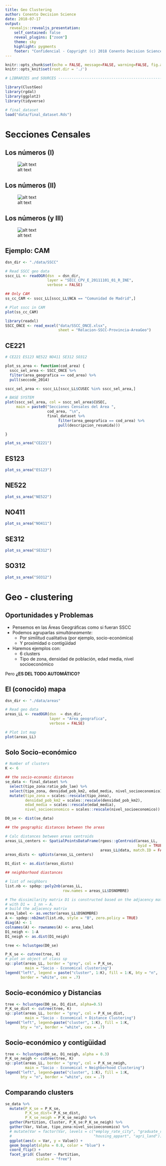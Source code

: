 ```yaml
---
title: Geo Clustering
author: Conento Decision Science
date: 2018-07-17
output: 
  revealjs::revealjs_presentation:
    self_contained: false
    reveal_plugins: ["zoom"]
    theme: sky
    highlight: pygments
    footer: "Confidencial - Copyright (c) 2018 Conento Decision Science"
---
```


```r
knitr::opts_chunk$set(echo = FALSE, message=FALSE, warning=FALSE, fig.align='center')
knitr::opts_knit$set(root.dir = './')
```


```r
# LIBRARIES and SOURCES ---------------------------------------------------

library(ClustGeo)
library(rgdal)
library(ggplot2)
library(tidyverse)
```

```r
# final_dataset
load("data/final_dataset.Rds")
```



# Secciones Censales

## Los números (I)

![alt text](img/n_1.png)

## Los números (II)

![alt text](img/n_2.png)

## Los números (y III)

![alt text](img/n_3.png)


## Ejemplo: CAM
```r
dsn_dir <- "./data/SSCC"

# Read SSCC geo data
sscc_LL <- readOGR(dsn  = dsn_dir, 
                   layer = "SECC_CPV_E_20111101_01_R_INE",
                   verbose = FALSE)

## Only CAM
ss_cc_CAM <- sscc_LL[sscc_LL$NCA == "Comunidad de Madrid",]

# Plot sscc in CAM
plot(ss_cc_CAM)
```

```r
library(readxl)
SSCC_ONCE <- read_excel("data/SSCC_ONCE.xlsx", 
                        sheet = "Relacion-SSCC-Provincia-AreaGeo")
```

## CE221
```r
# CE221 ES123 NE522 NO411 SE312 SO312

plot_ss_area <- function(cod_area) {
  sscc_sel_area <- SSCC_ONCE %>% 
  filter(area_geografica == cod_area) %>% 
  pull(seccode_2014)

sscc_sel_area <- sscc_LL[sscc_LL$CUSEC %in% sscc_sel_area,]

# BASE SYSTEM
plot(sscc_sel_area, col = sscc_sel_area$CUSEC,
     main = paste0("Secciones Censales del Área ",
                   cod_area, "\n",
                   final_dataset %>% 
                        filter(area_geografica == cod_area) %>% 
                        pull(descripcion_resumida)))

}

plot_ss_area("CE221")

```


## ES123

```r
plot_ss_area("ES123")
```

## NE522
```r
plot_ss_area("NE522")
```

## NO411 
```r
plot_ss_area("NO411")
```

## SE312 
```r
plot_ss_area("SE312")
```

## SO312
```r
plot_ss_area("SO312")
```


# Geo - clustering

## Oportunidades y Problemas

- Pensemos en las Áreas Geográficas como si fueran SSCC
- Podemos agruparlas *simultáneamente*:
    - Por similitud cualitativa (por ejemplo, socio-económica)
    - Y proximidad o contigüidad
- Haremos ejemplos con:
    - 6 clusters
    - Tipo de zona, densidad de población, edad media, nivel socioeconómico

Pero **¿ES DEL TODO AUTOMÁTICO?**

## El (conocido) mapa
```r
dsn_dir <- "./data/areas"

# Read geo data
areas_LL <- readOGR(dsn  = dsn_dir, 
                    layer = "Area_geografica",
                    verbose = FALSE)

# Plot 1st map
plot(areas_LL)
```

## Solo Socio-económico 
```r
# Number of clusters
K <- 6

## the socio-economic distances
se_data <- final_dataset %>% 
  select(tipo_zona:ratio_pdv_lae) %>% 
  select(tipo_zona, densidad_pob_km2, edad_media, nivel_socioeconomico) %>% 
  mutate(tipo_zona = scales::rescale(tipo_zona),
         densidad_pob_km2 = scales::rescale(densidad_pob_km2),
         edad_media = scales::rescale(edad_media),
         nivel_socioeconomico = scales::rescale(nivel_socioeconomico))

D0_se <- dist(se_data) 

## the geographic distances between the areas

# Calc distances between areas centroids
areas_LL_centers <- SpatialPointsDataFrame(rgeos::gCentroid(areas_LL, 
                                                            byid = TRUE), 
                                           areas_LL@data, match.ID = FALSE)
areas_dists <- spDists(areas_LL_centers)

D1_dist <- as.dist(areas_dists) 

## neighborhood diastances

# list of neighbors
list.nb <- spdep::poly2nb(areas_LL,
                          row.names = areas_LL$DSNOMBRE) 

# The dissimilarity matrix D1 is constructed based on the adjacency matrix A 
# with D1 =  1_nn − A.
# build the adjacency matrix
area_label <- as.vector(areas_LL$DSNOMBRE)
A <- spdep::nb2mat(list.nb, style = "B", zero.policy = TRUE) 
diag(A) <- 1
colnames(A) <- rownames(A) <- area_label
D1_neigh <- 1-A
D1_neigh <- as.dist(D1_neigh)
```

```r
tree <- hclustgeo(D0_se)

P_K_se <- cutree(tree, K) 
# plot an object of class sp
sp::plot(areas_LL, border = "grey", col = P_K_se,
         main = "Socio - Economical clustering") 
legend("left", legend = paste("cluster", 1:K), fill = 1:K, bty = "n", 
       border = "white", cex = .7)


```

## Socio-económico y Distancias

```r
tree <- hclustgeo(D0_se, D1_dist, alpha=0.5)
P_K_se_dist <- cutree(tree, K)
sp::plot(areas_LL, border = "grey", col = P_K_se_dist,
         main = "Socio - Economical + Distance Clustering")
legend("left", legend=paste("cluster", 1:K), fill = 1:K, 
       bty = "n", border = "white", cex = .7)
```

## Socio-económico y contigüidad
```r
tree <- hclustgeo(D0_se, D1_neigh, alpha = 0.3)
P_K_se_neigh <- cutree(tree, K)
sp::plot(areas_LL, border = "grey", col = P_K_se_neigh,
         main = "Socio - Economical + Neighborhood Clustering")
legend("left", legend=paste("cluster", 1:K), fill = 1:K, 
       bty = "n", border = "white", cex = .7)
```

## Comparando clusters
```r
se_data %>% 
  mutate(P_K_se = P_K_se, 
         P_K_se_dist= P_K_se_dist,
         P_K_se_neigh = P_K_se_neigh) %>% 
  gather(Partition, Cluster, P_K_se:P_K_se_neigh) %>% 
  gather(Var, Value, tipo_zona:nivel_socioeconomico) %>% 
  # mutate(Var = factor(Var, levels = c("employ_rate_city", "graduate_rate",
  #                                     "housing_appart", "agri_land"))) %>%
  ggplot(aes(x = Var, y = Value)) +
  geom_boxplot(alpha = 0.8, color = "blue") +
  coord_flip() + 
  facet_grid( Cluster ~ Partition, 
              scales = "free")
```




